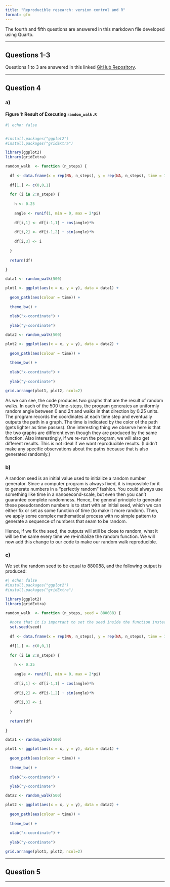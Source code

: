 ```yaml
---
title: "Reproducible research: version control and R"
format: gfm
---
```



The fourth and fifth questions are answered in this markdown file developed using Quarto.

---

## Questions 1-3

Questions 1 to 3 are answered in this linked [GitHub Repository](https://github.com/anonymous88icl/logistic_growth/).

---

## Question 4

### a)

#### Figure 1: Result of Executing `random_walk.R`

```r
#| echo: false


#install.packages("ggplot2")
#install.packages("gridExtra")

library(ggplot2)
library(gridExtra)

random_walk  <- function (n_steps) {
  
  df <- data.frame(x = rep(NA, n_steps), y = rep(NA, n_steps), time = 1:n_steps)
  
  df[1,] <- c(0,0,1)
  
  for (i in 2:n_steps) {
    
    h <- 0.25
    
    angle <- runif(1, min = 0, max = 2*pi)
    
    df[i,1] <- df[i-1,1] + cos(angle)*h
    
    df[i,2] <- df[i-1,2] + sin(angle)*h
    
    df[i,3] <- i
    
  }
  
  return(df)
  
}

data1 <- random_walk(500)

plot1 <- ggplot(aes(x = x, y = y), data = data1) +
  
  geom_path(aes(colour = time)) +
  
  theme_bw() +
  
  xlab("x-coordinate") +
  
  ylab("y-coordinate")

data2 <- random_walk(500)

plot2 <- ggplot(aes(x = x, y = y), data = data2) +
  
  geom_path(aes(colour = time)) +
  
  theme_bw() +
  
  xlab("x-coordinate") +
  
  ylab("y-coordinate")

grid.arrange(plot1, plot2, ncol=2)

```

As we can see, the code produces two graphs that are the result of random walks. In each of the 500 time-steps, the program generates an uniformly random angle between $0$ and $2\pi$ and walks in that direction by 0.25 units. The program records the coordinates at each time step and eventually outputs the path in a graph. The time is indicated by the color of the path (gets lighter as time passes). One interesting thing we observe here is that the two graphs are different even though they are produced by the same function. Also interestingly, if we re-run the program, we will also get different results. This is not ideal if we want reproducible results. (I didn't make any specific observations about the paths because that is also generated randomly.)

### b)

A random seed is an initial value used to initialize a random number generator. Since a computer program is always fixed, it is impossible for it to generate numbers in a "perfectly random" fashion. You could always use something like time in a nanosecond-scale, but even then you can't guarantee complete randomness. Hence, the general principle to generate these pseudorandom numbers is to start with an initial seed, which we can either fix or set as some function of time (to make it more random). Then, we apply some complex mathematical process with no simple pattern to generate a sequence of numbers that seam to be random.

Hence, if we fix the seed, the outputs will still be close to random, what it will be the same every time we re-initialize the random function. We will now add this change to our code to make our random walk reproducible.

### c)

We set the random seed to be equal to 880088, and the following output is produced:

```r
#| echo: false
#install.packages("ggplot2")
#install.packages("gridExtra")

library(ggplot2)
library(gridExtra)

random_walk  <- function (n_steps, seed = 880088) {
  
  #note that it is important to set the seed inside the function instead of outside, as we want the output to be the same for every function call
  set.seed(seed)
  
  df <- data.frame(x = rep(NA, n_steps), y = rep(NA, n_steps), time = 1:n_steps)
  
  df[1,] <- c(0,0,1)
  
  for (i in 2:n_steps) {
    
    h <- 0.25
    
    angle <- runif(1, min = 0, max = 2*pi)
    
    df[i,1] <- df[i-1,1] + cos(angle)*h
    
    df[i,2] <- df[i-1,2] + sin(angle)*h
    
    df[i,3] <- i
    
  }
  
  return(df)
  
}

data1 <- random_walk(500)

plot1 <- ggplot(aes(x = x, y = y), data = data1) +
  
  geom_path(aes(colour = time)) +
  
  theme_bw() +
  
  xlab("x-coordinate") +
  
  ylab("y-coordinate")

data2 <- random_walk(500)

plot2 <- ggplot(aes(x = x, y = y), data = data2) +
  
  geom_path(aes(colour = time)) +
  
  theme_bw() +
  
  xlab("x-coordinate") +
  
  ylab("y-coordinate")

grid.arrange(plot1, plot2, ncol=2)
```



---

## Question 5

---